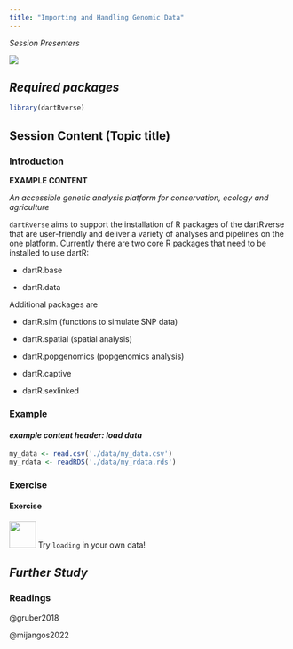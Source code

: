 ```yaml
---
title: "Importing and Handling Genomic Data"
---
```


*Session Presenters*

![](images/Presenters1.png)

## *Required packages*

```r
library(dartRverse)
```

## Session Content (Topic title)


### Introduction

**EXAMPLE CONTENT**

*An accessible genetic analysis platform for conservation, ecology and agriculture*

`dartRverse` aims to support the installation of R packages of the dartRverse that are user-friendly and deliver a variety of analyses and pipelines on the one platform. Currently there are two core R packages that need to be installed to use dartR:

-   dartR.base

-   dartR.data

Additional packages are

-   dartR.sim (functions to simulate SNP data)

-   dartR.spatial (spatial analysis)

-   dartR.popgenomics (popgenomics analysis)

-   dartR.captive

-   dartR.sexlinked




### Example

#### *example content header: load data*

```r
my_data <- read.csv('./data/my_data.csv')
my_rdata <- readRDS('./data/my_rdata.rds')

```

### Exercise

::: callout-note
#### Exercise

![](images/task.png){#id .class width="48" height="48"} Try `loading` in your own data!
:::

## *Further Study*

### Readings

@gruber2018

@mijangos2022
